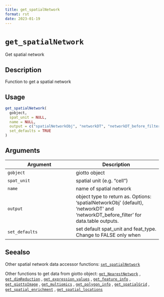 ```yaml
--- 
title: get_spatialNetwork 
format: rst 
date: 2023-01-19 
--- 
```

# `get_spatialNetwork`

Get spatial network


## Description

Function to get a spatial network


## Usage

```r
get_spatialNetwork(
  gobject,
  spat_unit = NULL,
  name = NULL,
  output = c("spatialNetworkObj", "networkDT", "networkDT_before_filter", "outputObj"),
  set_defaults = TRUE
)
```


## Arguments

Argument      |Description
------------- |----------------
`gobject`     |     giotto object
`spat_unit`     |     spatial unit (e.g. "cell")
`name`     |     name of spatial network
`output`     |     object type to return as. Options: 'spatialNetworkObj' (default), 'networkDT' and 'networkDT_before_filter' for data.table outputs.
`set_defaults`     |     set default spat_unit and feat_type. Change to FALSE only when


## Seealso

Other spatial network data accessor functions:
 [`set_spatialNetwork`](#setspatialnetwork) 
 
 Other functions to get data from giotto object:
 [`get_NearestNetwork`](#getnearestnetwork) ,
 [`get_dimReduction`](#getdimreduction) ,
 [`get_expression_values`](#getexpressionvalues) ,
 [`get_feature_info`](#getfeatureinfo) ,
 [`get_giottoImage`](#getgiottoimage) ,
 [`get_multiomics`](#getmultiomics) ,
 [`get_polygon_info`](#getpolygoninfo) ,
 [`get_spatialGrid`](#getspatialgrid) ,
 [`get_spatial_enrichment`](#getspatialenrichment) ,
 [`get_spatial_locations`](#getspatiallocations)


